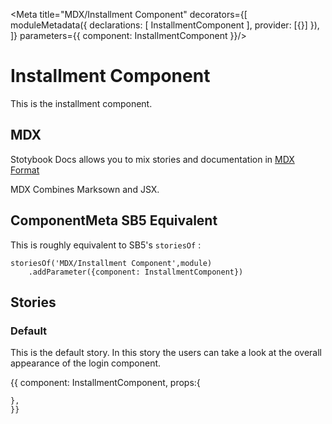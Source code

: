 
<Meta title="MDX/Installment Component" decorators={[
    moduleMetadata({
        declarations: [
            InstallmentComponent
        ],
        provider: [{}]
    }),
]} parameters={{
    component: InstallmentComponent
}}/>

# Installment Component 

This is the installment component.

## MDX

Stotybook Docs allows you to mix stories and documentation in 
[MDX Format](https://mdxjs.com/)

MDX Combines Marksown and JSX.

## ComponentMeta SB5 Equivalent

This is roughly equivalent to SB5's `storiesOf` :

```
storiesOf('MDX/Installment Component',module)
    .addParameter({component: InstallmentComponent})

```

## Stories

### Default

This is the default story. In this story the users can take a look at the overall
appearance of the login component.

<Preview>
  <Story name="Default">{{
    component: InstallmentComponent,
    props:{
      
    },
    }}    
  </Story>
</Preview>
